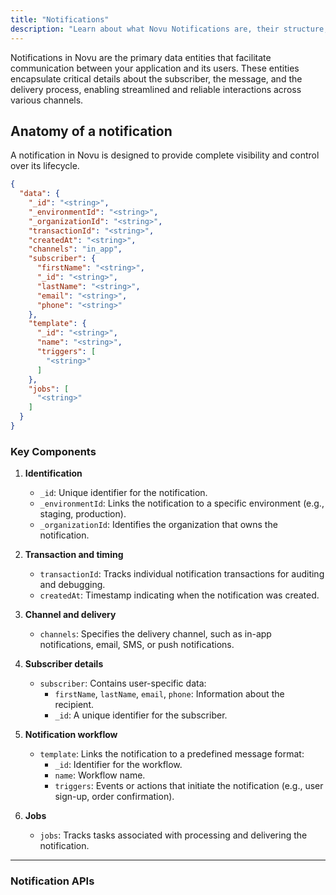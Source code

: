 ```yaml
---
title: "Notifications"
description: "Learn about what Novu Notifications are, their structure, and functionality"
---
```


Notifications in Novu are the primary data entities that facilitate communication between your application and its users. These entities encapsulate critical details about the subscriber, the message, and the delivery process, enabling streamlined and reliable interactions across various channels.

## Anatomy of a notification

A notification in Novu is designed to provide complete visibility and control over its lifecycle. 

```json Sample Notification Object
{
  "data": {
    "_id": "<string>",
    "_environmentId": "<string>",
    "_organizationId": "<string>",
    "transactionId": "<string>",
    "createdAt": "<string>",
    "channels": "in_app",
    "subscriber": {
      "firstName": "<string>",
      "_id": "<string>",
      "lastName": "<string>",
      "email": "<string>",
      "phone": "<string>"
    },
    "template": {
      "_id": "<string>",
      "name": "<string>",
      "triggers": [
        "<string>"
      ]
    },
    "jobs": [
      "<string>"
    ]
  }
}
```

### Key Components

1. **Identification**
   - `_id`: Unique identifier for the notification.  
   - `_environmentId`: Links the notification to a specific environment (e.g., staging, production).  
   - `_organizationId`: Identifies the organization that owns the notification.

2. **Transaction and timing**  
   - `transactionId`: Tracks individual notification transactions for auditing and debugging.  
   - `createdAt`: Timestamp indicating when the notification was created.

3. **Channel and delivery**
   - `channels`: Specifies the delivery channel, such as in-app notifications, email, SMS, or push notifications.

4. **Subscriber details**
   - `subscriber`: Contains user-specific data:  
     - `firstName`, `lastName`, `email`, `phone`: Information about the recipient.  
     - `_id`: A unique identifier for the subscriber.

5. **Notification workflow**
   - `template`: Links the notification to a predefined message format:  
     - `_id`: Identifier for the workflow.
     - `name`: Workflow name.
     - `triggers`: Events or actions that initiate the notification (e.g., user sign-up, order confirmation).

6. **Jobs**  
   - `jobs`: Tracks tasks associated with processing and delivering the notification.

---

### Notification APIs

<Cards>
  <Card 
    title="Notifications" 
    description="Query notifications and update messages individually or in batches via the Novu API."
    href="/api-reference/notifications/notifications-controller_get-notification" 
  />
</Cards>

